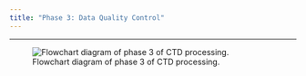 ```yaml
---
title: "Phase 3: Data Quality Control"
---
```


------------------------------------------------------------------------

![Flowchart diagram of phase 3 of CTD processing.](images/CTD_Data_Processing_Flowchart_Phase3_11AUG2023.png)
